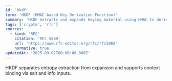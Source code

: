 ```yaml
---
id: 'hkdf'
term: 'HKDF (HMAC-based Key Derivation Function)'
summary: 'HKDF extracts and expands keying material using HMAC to derive cryptographic keys.'
tags: ['crypto', 'rfc']
sources:
  - kind: 'RFC'
    citation: 'RFC 5869'
    url: 'https://www.rfc-editor.org/rfc/rfc5869'
    normative: true
updatedAt: '2025-09-02T00:00:00.000Z'
---
```

HKDF separates entropy extraction from expansion and supports context binding via salt and info inputs.
